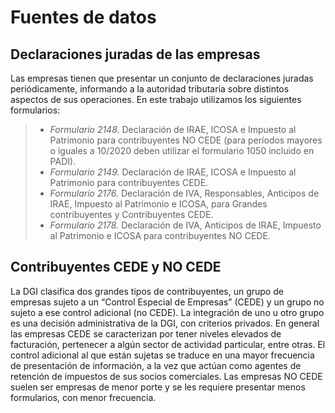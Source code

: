 # Fuentes de datos

## Declaraciones juradas de las empresas

Las empresas tienen que presentar un conjunto de declaraciones juradas periódicamente, informando a la autoridad tributaria sobre distintos aspectos de sus operaciones. En este trabajo utilizamos los siguientes formularios:

> - *Formulario 2148.* Declaración de IRAE, ICOSA e Impuesto al Patrimonio para contribuyentes NO CEDE (para períodos mayores o iguales a 10/2020 deben utilizar el formulario 1050 incluido en PADI).
> - *Formulario 2149.* Declaración de IRAE, ICOSA e Impuesto al Patrimonio para contribuyentes CEDE.
> - *Formulario 2176.* Declaración de IVA, Responsables, Anticipos de IRAE, Impuesto al Patrimonio e ICOSA, para Grandes contribuyentes y Contribuyentes CEDE.
> - *Formulario 2178.* Declaración de IVA, Anticipos de IRAE, Impuesto al Patrimonio e ICOSA para contribuyentes NO CEDE.

## Contribuyentes CEDE y NO CEDE

La DGI clasifica dos grandes tipos de contribuyentes, un grupo de empresas sujeto a un "Control Especial de Empresas" (CEDE) y un grupo no sujeto a ese control adicional (no CEDE). La integración de uno u otro grupo es una decisión administrativa de la DGI, con criterios privados. En general las empresas CEDE se caracterizan por tener niveles elevados de facturación, pertenecer a algún sector de actividad particular, entre otras. El control adicional al que están sujetas se traduce en una mayor frecuencia de presentación de información, a la vez que actúan como agentes de retención de impuestos de sus socios comerciales. Las empresas NO CEDE suelen ser empresas de menor porte y se les requiere presentar menos formularios, con menor frecuencia.